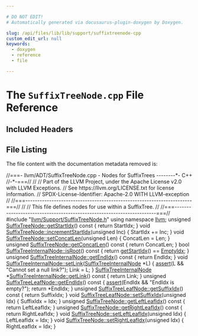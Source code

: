 ```yaml
---

# DO NOT EDIT!
# Automatically generated via docusaurus-plugin-doxygen by Doxygen.

slug: /api/files/lib/lib/support/suffixtreenode-cpp
custom_edit_url: null
keywords:
  - doxygen
  - reference
  - file

---
```





# The `SuffixTreeNode.cpp` File Reference

<DoxygenPage pluginConfig={pluginConfig}>



## Included Headers

<IncludesList>
<IncludesListItem
  filePath="llvm/Support/SuffixTreeNode.h"
  permalink="/docs/api/files/include/include/llvm/include/llvm/support/suffixtreenode-h"
  isLocal="true" />
</IncludesList>


## File Listing

The file content with the documentation metadata removed is:

<ProgramListing>

<Link id="l00001" /><CodeLine lineNumber="1"><Highlight kind="comment">//===- llvm/ADT/SuffixTreeNode.cpp - Nodes for SuffixTrees --------&#42;- C++</Highlight><Highlight kind="normal"></Highlight></CodeLine>
<Link id="l00002" /><CodeLine lineNumber="2"><Highlight kind="normal"></Highlight><Highlight kind="comment">//-&#42;-===//</Highlight><Highlight kind="normal"></Highlight></CodeLine>
<Link id="l00003" /><CodeLine lineNumber="3"><Highlight kind="normal"></Highlight><Highlight kind="comment">//</Highlight><Highlight kind="normal"></Highlight></CodeLine>
<Link id="l00004" /><CodeLine lineNumber="4"><Highlight kind="normal"></Highlight><Highlight kind="comment">// Part of the LLVM Project, under the Apache License v2.0 with LLVM Exceptions.</Highlight><Highlight kind="normal"></Highlight></CodeLine>
<Link id="l00005" /><CodeLine lineNumber="5"><Highlight kind="normal"></Highlight><Highlight kind="comment">// See https://llvm.org/LICENSE.txt for license information.</Highlight><Highlight kind="normal"></Highlight></CodeLine>
<Link id="l00006" /><CodeLine lineNumber="6"><Highlight kind="normal"></Highlight><Highlight kind="comment">// SPDX-License-Identifier: Apache-2.0 WITH LLVM-exception</Highlight><Highlight kind="normal"></Highlight></CodeLine>
<Link id="l00007" /><CodeLine lineNumber="7"><Highlight kind="normal"></Highlight><Highlight kind="comment">//</Highlight><Highlight kind="normal"></Highlight></CodeLine>
<Link id="l00008" /><CodeLine lineNumber="8"><Highlight kind="normal"></Highlight><Highlight kind="comment">//===----------------------------------------------------------------------===//</Highlight><Highlight kind="normal"></Highlight></CodeLine>
<Link id="l00009" /><CodeLine lineNumber="9"><Highlight kind="normal"></Highlight><Highlight kind="comment">//</Highlight><Highlight kind="normal"></Highlight></CodeLine>
<Link id="l00010" /><CodeLine lineNumber="10"><Highlight kind="normal"></Highlight><Highlight kind="comment">// This file defines nodes for use within a SuffixTree.</Highlight><Highlight kind="normal"></Highlight></CodeLine>
<Link id="l00011" /><CodeLine lineNumber="11"><Highlight kind="normal"></Highlight><Highlight kind="comment">//</Highlight><Highlight kind="normal"></Highlight></CodeLine>
<Link id="l00012" /><CodeLine lineNumber="12"><Highlight kind="normal"></Highlight><Highlight kind="comment">//===----------------------------------------------------------------------===//</Highlight><Highlight kind="normal"></Highlight></CodeLine>
<Link id="l00013" /><CodeLine lineNumber="13"><Highlight kind="normal"></Highlight></CodeLine>
<Link id="l00014" /><CodeLine lineNumber="14"><Highlight kind="normal"></Highlight><Highlight kind="preprocessor">#include &quot;<a href="/docs/api/files/include/include/llvm/include/llvm/support/suffixtreenode-h">llvm/Support/SuffixTreeNode.h</a>&quot;</Highlight><Highlight kind="normal"></Highlight></CodeLine>
<Link id="l00015" /><CodeLine lineNumber="15"><Highlight kind="normal"></Highlight></CodeLine>
<Link id="l00016" /><CodeLine lineNumber="16"><Highlight kind="normal"></Highlight><Highlight kind="keyword">using namespace </Highlight><Highlight kind="normal"><a href="/docs/api/namespaces/llvm">llvm</a>;</Highlight></CodeLine>
<Link id="l00017" /><CodeLine lineNumber="17"><Highlight kind="normal"></Highlight></CodeLine>
<Link id="l00018" /><CodeLine lineNumber="18" lineLink="/docs/api/structs/llvm/suffixtreenode/#a9275db494732cf0988a1547c93420de2"><Highlight kind="normal"></Highlight><Highlight kind="keywordtype">unsigned</Highlight><Highlight kind="normal"> <a href="/docs/api/structs/llvm/suffixtreenode/#a9275db494732cf0988a1547c93420de2">SuffixTreeNode::getStartIdx</a>()</Highlight><Highlight kind="keyword"> const </Highlight><Highlight kind="normal">&#123; </Highlight><Highlight kind="keywordflow">return</Highlight><Highlight kind="normal"> StartIdx; &#125;</Highlight></CodeLine>
<Link id="l00019" /><CodeLine lineNumber="19" lineLink="/docs/api/structs/llvm/suffixtreenode/#a0d2939d64e268faf36ff88c09d1a59ec"><Highlight kind="normal"></Highlight><Highlight kind="keywordtype">void</Highlight><Highlight kind="normal"> <a href="/docs/api/structs/llvm/suffixtreenode/#a0d2939d64e268faf36ff88c09d1a59ec">SuffixTreeNode::incrementStartIdx</a>(</Highlight><Highlight kind="keywordtype">unsigned</Highlight><Highlight kind="normal"> Inc) &#123; StartIdx += Inc; &#125;</Highlight></CodeLine>
<Link id="l00020" /><CodeLine lineNumber="20" lineLink="/docs/api/structs/llvm/suffixtreenode/#a2a059f8fe4042aa575b538abdb731392"><Highlight kind="normal"></Highlight><Highlight kind="keywordtype">void</Highlight><Highlight kind="normal"> <a href="/docs/api/structs/llvm/suffixtreenode/#a2a059f8fe4042aa575b538abdb731392">SuffixTreeNode::setConcatLen</a>(</Highlight><Highlight kind="keywordtype">unsigned</Highlight><Highlight kind="normal"> Len) &#123; ConcatLen = Len; &#125;</Highlight></CodeLine>
<Link id="l00021" /><CodeLine lineNumber="21" lineLink="/docs/api/structs/llvm/suffixtreenode/#a8223ad595580e9b1004f565a43ba4c20"><Highlight kind="normal"></Highlight><Highlight kind="keywordtype">unsigned</Highlight><Highlight kind="normal"> <a href="/docs/api/structs/llvm/suffixtreenode/#a8223ad595580e9b1004f565a43ba4c20">SuffixTreeNode::getConcatLen</a>()</Highlight><Highlight kind="keyword"> const </Highlight><Highlight kind="normal">&#123; </Highlight><Highlight kind="keywordflow">return</Highlight><Highlight kind="normal"> ConcatLen; &#125;</Highlight></CodeLine>
<Link id="l00022" /><CodeLine lineNumber="22"><Highlight kind="normal"></Highlight></CodeLine>
<Link id="l00023" /><CodeLine lineNumber="23" lineLink="/docs/api/structs/llvm/suffixtreeinternalnode/#a05b664c3b910cb6d5cda2ba6b83b759c"><Highlight kind="normal"></Highlight><Highlight kind="keywordtype">bool</Highlight><Highlight kind="normal"> <a href="/docs/api/structs/llvm/suffixtreeinternalnode/#a05b664c3b910cb6d5cda2ba6b83b759c">SuffixTreeInternalNode::isRoot</a>()</Highlight><Highlight kind="keyword"> const </Highlight><Highlight kind="normal">&#123;</Highlight></CodeLine>
<Link id="l00024" /><CodeLine lineNumber="24"><Highlight kind="normal">  </Highlight><Highlight kind="keywordflow">return</Highlight><Highlight kind="normal"> <a href="/docs/api/structs/llvm/suffixtreenode/#a9275db494732cf0988a1547c93420de2">getStartIdx</a>() == <a href="/docs/api/structs/llvm/suffixtreenode/#a9038deca521822084ac798637368c94e">EmptyIdx</a>;</Highlight></CodeLine>
<Link id="l00025" /><CodeLine lineNumber="25"><Highlight kind="normal">&#125;</Highlight></CodeLine>
<Link id="l00026" /><CodeLine lineNumber="26" lineLink="/docs/api/structs/llvm/suffixtreeinternalnode/#ac38ddb7b7fb273fb64379c661efaf974"><Highlight kind="normal"></Highlight><Highlight kind="keywordtype">unsigned</Highlight><Highlight kind="normal"> <a href="/docs/api/structs/llvm/suffixtreeinternalnode/#ac38ddb7b7fb273fb64379c661efaf974">SuffixTreeInternalNode::getEndIdx</a>()</Highlight><Highlight kind="keyword"> const </Highlight><Highlight kind="normal">&#123; </Highlight><Highlight kind="keywordflow">return</Highlight><Highlight kind="normal"> EndIdx; &#125;</Highlight></CodeLine>
<Link id="l00027" /><CodeLine lineNumber="27" lineLink="/docs/api/structs/llvm/suffixtreeinternalnode/#ae53280c72c15c2777d813369d19d4868"><Highlight kind="normal"></Highlight><Highlight kind="keywordtype">void</Highlight><Highlight kind="normal"> <a href="/docs/api/structs/llvm/suffixtreeinternalnode/#ae53280c72c15c2777d813369d19d4868">SuffixTreeInternalNode::setLink</a>(<a href="/docs/api/structs/llvm/suffixtreeinternalnode/#aee4f3eefe02d5d475ffb06b54b7da9ed">SuffixTreeInternalNode</a> &#42;L) &#123;</Highlight></CodeLine>
<Link id="l00028" /><CodeLine lineNumber="28"><Highlight kind="normal">  <a href="/docs/api/files/lib/lib/target/lib/target/amdgpu/silowercontrolflow-cpp/#a4868c5d81c5ccc98c47aeab6244346a0">assert</a>(L &amp;&amp; </Highlight><Highlight kind="stringliteral">&quot;Cannot set a null link?&quot;</Highlight><Highlight kind="normal">);</Highlight></CodeLine>
<Link id="l00029" /><CodeLine lineNumber="29"><Highlight kind="normal">  Link = L;</Highlight></CodeLine>
<Link id="l00030" /><CodeLine lineNumber="30"><Highlight kind="normal">&#125;</Highlight></CodeLine>
<Link id="l00031" /><CodeLine lineNumber="31" lineLink="/docs/api/structs/llvm/suffixtreeinternalnode/#aa3ef8294e550ab22ebf4335773828603"><Highlight kind="normal"><a href="/docs/api/structs/llvm/suffixtreeinternalnode/#aee4f3eefe02d5d475ffb06b54b7da9ed">SuffixTreeInternalNode</a> &#42;<a href="/docs/api/structs/llvm/suffixtreeinternalnode/#aa3ef8294e550ab22ebf4335773828603">SuffixTreeInternalNode::getLink</a>()</Highlight><Highlight kind="keyword"> const </Highlight><Highlight kind="normal">&#123; </Highlight><Highlight kind="keywordflow">return</Highlight><Highlight kind="normal"> Link; &#125;</Highlight></CodeLine>
<Link id="l00032" /><CodeLine lineNumber="32"><Highlight kind="normal"></Highlight></CodeLine>
<Link id="l00033" /><CodeLine lineNumber="33" lineLink="/docs/api/structs/llvm/suffixtreeleafnode/#a6b20d19ce30a9412c26c8d7fed82b170"><Highlight kind="normal"></Highlight><Highlight kind="keywordtype">unsigned</Highlight><Highlight kind="normal"> <a href="/docs/api/structs/llvm/suffixtreeleafnode/#a6b20d19ce30a9412c26c8d7fed82b170">SuffixTreeLeafNode::getEndIdx</a>()</Highlight><Highlight kind="keyword"> const </Highlight><Highlight kind="normal">&#123;</Highlight></CodeLine>
<Link id="l00034" /><CodeLine lineNumber="34"><Highlight kind="normal">  <a href="/docs/api/files/lib/lib/target/lib/target/amdgpu/silowercontrolflow-cpp/#a4868c5d81c5ccc98c47aeab6244346a0">assert</a>(EndIdx &amp;&amp; </Highlight><Highlight kind="stringliteral">&quot;EndIdx is empty?&quot;</Highlight><Highlight kind="normal">);</Highlight></CodeLine>
<Link id="l00035" /><CodeLine lineNumber="35"><Highlight kind="normal">  </Highlight><Highlight kind="keywordflow">return</Highlight><Highlight kind="normal"> &#42;EndIdx;</Highlight></CodeLine>
<Link id="l00036" /><CodeLine lineNumber="36"><Highlight kind="normal">&#125;</Highlight></CodeLine>
<Link id="l00037" /><CodeLine lineNumber="37"><Highlight kind="normal"></Highlight></CodeLine>
<Link id="l00038" /><CodeLine lineNumber="38" lineLink="/docs/api/structs/llvm/suffixtreeleafnode/#ad877afa2a5d100e00f8dfa3e91390c4c"><Highlight kind="normal"></Highlight><Highlight kind="keywordtype">unsigned</Highlight><Highlight kind="normal"> <a href="/docs/api/structs/llvm/suffixtreeleafnode/#ad877afa2a5d100e00f8dfa3e91390c4c">SuffixTreeLeafNode::getSuffixIdx</a>()</Highlight><Highlight kind="keyword"> const </Highlight><Highlight kind="normal">&#123; </Highlight><Highlight kind="keywordflow">return</Highlight><Highlight kind="normal"> SuffixIdx; &#125;</Highlight></CodeLine>
<Link id="l00039" /><CodeLine lineNumber="39" lineLink="/docs/api/structs/llvm/suffixtreeleafnode/#a30d89a175df4fd78a227ce45d3a72dae"><Highlight kind="normal"></Highlight><Highlight kind="keywordtype">void</Highlight><Highlight kind="normal"> <a href="/docs/api/structs/llvm/suffixtreeleafnode/#a30d89a175df4fd78a227ce45d3a72dae">SuffixTreeLeafNode::setSuffixIdx</a>(</Highlight><Highlight kind="keywordtype">unsigned</Highlight><Highlight kind="normal"> Idx) &#123; SuffixIdx = Idx; &#125;</Highlight></CodeLine>
<Link id="l00040" /><CodeLine lineNumber="40"><Highlight kind="normal"></Highlight></CodeLine>
<Link id="l00041" /><CodeLine lineNumber="41" lineLink="/docs/api/structs/llvm/suffixtreenode/#a313f5d2a493bd19ab5f45bb7bc75ec1b"><Highlight kind="normal"></Highlight><Highlight kind="keywordtype">unsigned</Highlight><Highlight kind="normal"> <a href="/docs/api/structs/llvm/suffixtreenode/#a313f5d2a493bd19ab5f45bb7bc75ec1b">SuffixTreeNode::getLeftLeafIdx</a>()</Highlight><Highlight kind="keyword"> const </Highlight><Highlight kind="normal">&#123; </Highlight><Highlight kind="keywordflow">return</Highlight><Highlight kind="normal"> LeftLeafIdx; &#125;</Highlight></CodeLine>
<Link id="l00042" /><CodeLine lineNumber="42" lineLink="/docs/api/structs/llvm/suffixtreenode/#a746c7e9598d369801d5d5de0bc9797ff"><Highlight kind="normal"></Highlight><Highlight kind="keywordtype">unsigned</Highlight><Highlight kind="normal"> <a href="/docs/api/structs/llvm/suffixtreenode/#a746c7e9598d369801d5d5de0bc9797ff">SuffixTreeNode::getRightLeafIdx</a>()</Highlight><Highlight kind="keyword"> const </Highlight><Highlight kind="normal">&#123; </Highlight><Highlight kind="keywordflow">return</Highlight><Highlight kind="normal"> RightLeafIdx; &#125;</Highlight></CodeLine>
<Link id="l00043" /><CodeLine lineNumber="43" lineLink="/docs/api/structs/llvm/suffixtreenode/#abb4b3d19d24fb4fbc75f79f39b2e1d1d"><Highlight kind="normal"></Highlight><Highlight kind="keywordtype">void</Highlight><Highlight kind="normal"> <a href="/docs/api/structs/llvm/suffixtreenode/#abb4b3d19d24fb4fbc75f79f39b2e1d1d">SuffixTreeNode::setLeftLeafIdx</a>(</Highlight><Highlight kind="keywordtype">unsigned</Highlight><Highlight kind="normal"> Idx) &#123; LeftLeafIdx = Idx; &#125;</Highlight></CodeLine>
<Link id="l00044" /><CodeLine lineNumber="44" lineLink="/docs/api/structs/llvm/suffixtreenode/#a7a4339e85622b27800a2377f11bac448"><Highlight kind="normal"></Highlight><Highlight kind="keywordtype">void</Highlight><Highlight kind="normal"> <a href="/docs/api/structs/llvm/suffixtreenode/#a7a4339e85622b27800a2377f11bac448">SuffixTreeNode::setRightLeafIdx</a>(</Highlight><Highlight kind="keywordtype">unsigned</Highlight><Highlight kind="normal"> Idx) &#123; RightLeafIdx = Idx; &#125;</Highlight></CodeLine>

</ProgramListing>

</DoxygenPage>
